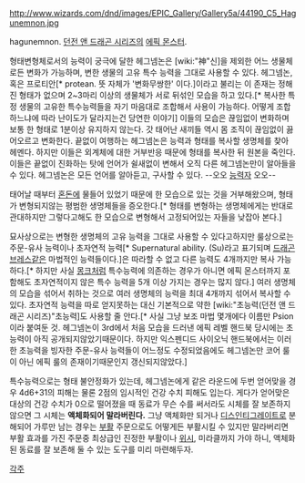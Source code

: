 http://www.wizards.com/dnd/images/EPIC_Gallery/Gallery5a/44190_C5_Hagunemnon.jpg

hagunemnon. [[던전 앤 드래곤 시리즈]]의 [[에픽 몬스터]].

형태변형체로서의 능력이 궁극에 달한 헤그넴논은 [wiki:"神"신]을 제외한 어느 생물체로든 변화가 가능하며, 변한 생물의 고유 특수 능력을 그대로 사용할 수 있다.
헤그넴논, 혹은 프로티안[* protean. 뜻 자체가 '변화무쌍한' 이다.]이라고 불리는 이 존재는 정해진 형태가 없으며 2~3마리 이상의 생물체가 서로 뒤섞인 모습을 하고 있다.[* 복사한 특정 생물의 고유한 특수능력들을 자기 마음대로 조합해서 사용이 가능하다. 어떻게 조합하느냐에 따라 난이도가 달라지는건 당연한 이야기] 이들의 모습은 끊임없이 변화하며 보통 한 형태로 1분이상 유지하지 않는다. 갓 태어난 새끼들 역시 몸 조직이 끊임없이 끓어오르고 변화한다. 끝없이 여행하는 헤그넴논은 능력과 형태를 복사할 생명체를 찾아 헤멘다. 하지만 이들은 외계체에 대한 거부반응 때문에 형태를 복사한 뒤 원본을 죽인다.
이들은 끝없이 진화하는 탓에 언어가 쉴새없이 변해서 오직 다른 헤그넴논만이 알아들을 수 있다. 헤그넴논은 모든 언어를 알아듣고, 구사할 수 있다. --오오 [[능력자]] 오오--

태어날 때부터 [[혼돈]]에 물들어 있었기 때문에 한 모습으로 있는 것을 거부해왔으며, 형태가 변형되지않는 평범한 생명체들을 증오한다.[* 형태를 변형하는 생명체에게는 반대로 관대하지만 그렇다고해도 한 모습으로 변형해서 고정되어있는 자들을 낮잡아 본다.]

묘사상으로는 변형한 생명체의 고유 능력을 그대로 사용할 수 있다고하지만 룰상으로는 주문-유사 능력이나 초자연적 능력[* Supernatural ability. (Su)라고 표기되며 [[드래곤 브레스]]같은 마법적인 능력들이다.]은 따라할 수 없고 다른 능력도 4개까지만 복사 가능하다.[* 하지만 사실 [[몽크]]처럼 특수능력에 의존하는 경우가 아니면 에픽 몬스터까지 포함해도 초자연적이지 않은 특수 능력을 5개 이상 가지는 경우는 많지 않다.] 여러 생명체의 모습을 섞어서 취하는 것으로 여러 생명체의 능력을 최대 4개까지 섞어서 복사할 수 있다. 초자연적 능력을 따로 얻지못하는 대신 기본적으로 약한 [wiki:"초능력(던전 앤 드래곤 시리즈)"초능력]도 사용할 줄 안다.[* 사실 그냥 보조 마법 몇개에다 이름만 Psion이라 붙여둔 것. 헤그넴논이 3rd에서 처음 모습을 드러낸 에픽 레벨 핸드북 당시에는 초능력이 아직 공개되지않았기때문이다. 하지만 익스펜디드 사이오닉 핸드북에서는 이러한 초능력을 빙자한 주문-유사 능력들이 어느정도 수정되었음에도 헤그넴논만 코어 룰이 아닌 에픽 룰의 존재이기때문인지 갱신되지않았다.]

특수능력으로는 형태 불안정화가 있는데, 헤그넴논에게 같은 라운드에 두번 얻어맞을 경우 4d6+31의 피해는 물론 2점의 임시적인 건강 수치 피해도 입는다. 게다가 얻어맞은 대상의 건강 수치가 0으로 떨어졌을 때 동료가 무슨 수를 써서라도 시체를 잘 보존하지 않으면 그 시체는 '''액체화되어 말라버린다.''' 그냥 액체화만 되거나 [[디스인티그레이트]]로 분해되어 가루만 남는 경우는 [[부활]] 주문으로도 어떻게든 부활시킬 수 있지만 말라버리면 부활 효과를 가진 주문중 최상급인 진정한 부활이나 [[위시]], 미라클까지 가야 하니, 액체화 된 동료를 잘 보존해 둘 수 있는 도구를 미리 마련해두자.

[[각주]]
